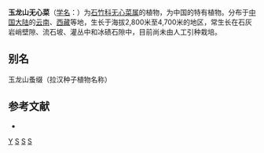 {{Speciesbox
| taxon = Arenaria(植物) fridericae
| binomial_authority = Hand.-Mazz.
}}

'''玉龙山无心菜'''（[[学名|学名]]：{{lang|la|''Arenaria fridericae''}}）为[[石竹科|石竹科]][[无心菜属|无心菜属]]的植物，为中国的特有植物。分布于[[中国大陆|中国大陆]]的[[云南|云南]]、[[西藏|西藏]]等地，生长于海拔2,800米至4,700米的地区，常生长在石灰岩峭壁隙、流石坡、灌丛中和冰碛石隙中，目前尚未由人工引种栽培。

== 别名 ==
玉龙山蚤缀（拉汉种子植物名称）

== 参考文献 ==
<div class="references-small">
* {{cite web| url =http://www.bioinfo.cn/db05/KmzwSpecies.php?action=view&id=3650| title =玉龙山无心菜| work =《中国高等植物数据库全库》| publisher =中国科学院微生物研究所| author =昆明植物研究所| accessdate =2009-02-24| deadurl =yes| archiveurl =https://web.archive.org/web/20160305044109/http://www.bioinfo.cn/db05/KmzwSpecies.php?action=view&id=3650| archivedate =2016-03-05}}
</div>
{{Taxonbar|from=Q15226622}}

[[Category:无心菜属|Y]]
[[Category:中国特有植物|S]]
[[Category:云南植物|S]]
[[Category:西藏植物|S]]

{{植物小作品}}